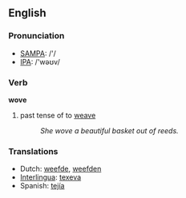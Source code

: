 ==English==

===Pronunciation===
*[[w:SAMPA|SAMPA]]: /'/
*[[w:IPA|IPA]]: /'wəʊv/

===Verb===
'''wove'''

# past tense of to [[weave]]
#:''She wove a beautiful basket out of reeds.'' 

===Translations===
*Dutch: [[weefde]], [[weefden]]
*[[Interlingua]]: [[texeva]]
*Spanish: [[tejía]]